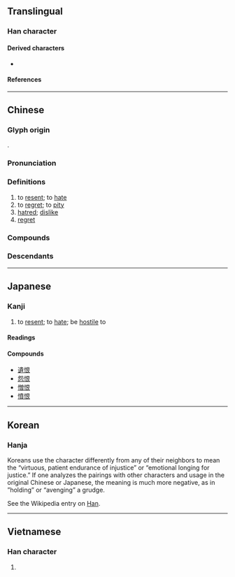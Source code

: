 {{character info/new}}
==Translingual==
{{stroke order|strokes=9}}

===Han character===
{{Han char|rn=61|rad=心|as=06|sn=9|four=97032|canj=PAV|ids=⿰忄艮}}

====Derived characters====
* {{l|mul|[[𭉆]], [[𭦼]], [[𥈥]], [[𪬲]], [[𭏂]], [[𢝧]]}}

====References====
{{Han ref|kx=0385.090|dkj=10588|dj=0716.050|hdz=42299.030|uh=6068}}

----

==Chinese==
{{zh-forms}}

===Glyph origin===
{{Han etym}}
{{Han compound|心|alt1=忄|艮|ls=psc|c1=s|c2=p}}.

===Pronunciation===
{{zh-pron
|m=hèn
|m-s=
|c=han6
|c-t=
|g=
|h=pfs=hen
|j=
|mb=hāing
|md=hâung
|mn=hūn/twvk:hīn
|mn-t=heng6
|w=3hhen
|x=
|mc=y
|oc=y
|ma=y
|cat=v,n
}}

===Definitions===
{{zh-hanzi}}

# to [[resent]]; to [[hate]]
# to [[regret]]; to [[pity]]
# [[hatred]]; [[dislike]]
# [[regret]]

===Compounds===
{{zh-der|飲恨|仇恨|憎恨|可恨|恨怒|恨絕|愁江恨海|恨不得|吞恨|報讎雪恨|忌恨|千愁萬恨|寒門飲恨|恨之切骨|嫉恨|慚恨|愧恨|愛恨交織|千仇萬恨|惱恨|悵恨|恨事|悔恨|恨賦|恨苦修行|恨苦|恨相見晚|恨相知晚|恨海|恨入骨髓|恨入心髓|恨之入骨|恚恨|恨人|忿恨|客恨|心頭之恨|中懷怨恨|怨恨|恨恨|慨恨|怪恨|含恨|不恨|今愁古恨|報恨|報仇雪恨|憤恨|憾恨|挾恨|新恨|抱恨終天|相見恨晚|歎恨|憤恨不平|懷恨|相知恨晚|相逢恨晚|發恨|痛恨|洩恨|深仇大恨|新愁舊恨|相得恨晚|抱恨|銜恨|離恨|記恨|銜恨蒙枉|舊恨新愁|終天抱恨|終天之恨|飲恨吞聲|遺恨|飲恨而終|齎恨|長恨歌|解恨|舊愁新恨|蓄恨|離恨天|雪恨|長恨傳|銜悲茹恨|舊恨|遺恨千古|恨鐵不成鋼}}

===Descendants===
{{CJKV||こん|한|hận}}

{{zh-cat|Elementary}}

----

==Japanese==

===Kanji===
{{ja-kanji|grade=c|rs=心06}}

# to [[resent]]; to [[hate]]; be [[hostile]] to

====Readings====
{{ja-readings
|goon=ごん
|kanon=こん
|kun=うら-む, うら-めし.い
}}

====Compounds====
* [[遺恨]]
* [[怨恨]]
* [[憎恨]]
* [[憤恨]]

----

==Korean==

===Hanja===
{{ko-hanja|hangeul=한|eumhun=한탄할 한|rv=han|mr=han|y=han}}

Koreans use the character differently from any of their neighbors to mean the “virtuous, patient endurance of injustice” or “emotional longing for justice.”  If one analyzes the pairings with other characters and usage in the original Chinese or Japanese, the meaning is much more negative, as in ”holding” or “avenging” a grudge.  

See the Wikipedia entry on [https://en.wikipedia.org/wiki/Han_(cultural) Han].

----

==Vietnamese==

===Han character===
{{vi-hantu|[[hận]], [[giận]], [[hằn]], [[hờn]]|rs=心06}}

# {{rfdef|vi|sort=心06}}